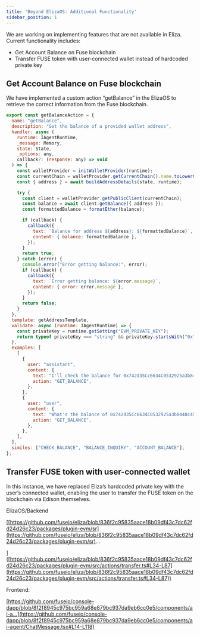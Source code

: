 ```yaml
---
title: 'Beyond ElizaOS: Additional Functionality'
sidebar_position: 1
---
```


We are working on implementing features that are not available in Eliza. Current functionality includes:

* Get Account Balance on Fuse blockchain
* Transfer FUSE token with user-connected wallet instead of hardcoded private key

## Get Account Balance on Fuse blockchain

We have implemented a custom action “getBalance” in the ElizaOS to retrieve the correct information from the Fuse blockchain.

```javascript
export const getBalanceAction = {
  name: "getBalance",
  description: "Get the balance of a provided wallet address",
  handler: async (
    runtime: IAgentRuntime,
    _message: Memory,
    state: State,
    _options: any,
    callback?: (response: any) => void
  ) => {
    const walletProvider = initWalletProvider(runtime);
    const currentChain = walletProvider.getCurrentChain().name.toLowerCase() as SupportedChain;
    const { address } = await buildAddressDetails(state, runtime);

    try {
      const client = walletProvider.getPublicClient(currentChain);
      const balance = await client.getBalance({ address });
      const formattedBalance = formatEther(balance);

      if (callback) {
        callback({
          text: `Balance for address ${address}: ${formattedBalance}`,
          content: { balance: formattedBalance },
        });
      }
      return true;
    } catch (error) {
      console.error("Error getting balance:", error);
      if (callback) {
        callback({
          text: `Error getting balance: ${error.message}`,
          content: { error: error.message },
        });
      }
      return false;
    }
  },
  template: getAddressTemplate,
  validate: async (runtime: IAgentRuntime) => {
    const privateKey = runtime.getSetting("EVM_PRIVATE_KEY");
    return typeof privateKey === "string" && privateKey.startsWith("0x");
  },
  examples: [
    [
      {
        user: "assistant",
        content: {
          text: "I'll check the balance for 0x742d35Cc6634C0532925a3b844Bc454e4438f44e",
          action: "GET_BALANCE",
        },
      },
      {
        user: "user",
        content: {
          text: "What's the balance of 0x742d35Cc6634C0532925a3b844Bc454e4438f44e?",
          action: "GET_BALANCE",
        },
      },
    ],
  ],
  similes: ["CHECK_BALANCE", "BALANCE_INQUIRY", "ACCOUNT_BALANCE"],
};
```

## Transfer FUSE token with user-connected wallet

In this instance, we have replaced Eliza’s hardcoded private key with the user’s connected wallet, enabling the user to transfer the FUSE token on the blockchain via Edison themselves.

ElizaOS/Backend

\[[https://github.com/fuseio/eliza/blob/836f2c95835aace18b09df43c7dc62fd24d26c23/packages/plugin-evm/sr](https://github.com/fuseio/eliza/blob/836f2c95835aace18b09df43c7dc62fd24d26c23/packages/plugin-evm/sr)...

]\([https://github.com/fuseio/eliza/blob/836f2c95835aace18b09df43c7dc62fd24d26c23/packages/plugin-evm/src/actions/transfer.ts#L34-L87](https://github.com/fuseio/eliza/blob/836f2c95835aace18b09df43c7dc62fd24d26c23/packages/plugin-evm/src/actions/transfer.ts#L34-L87))

Frontend: 

[https://github.com/fuseio/console-dapp/blob/8f2f8945c975bc959a68e879bc937da9eb6cc0e5/components/ai-a...](https://github.com/fuseio/console-dapp/blob/8f2f8945c975bc959a68e879bc937da9eb6cc0e5/components/ai-agent/ChatMessage.tsx#L14-L118)
